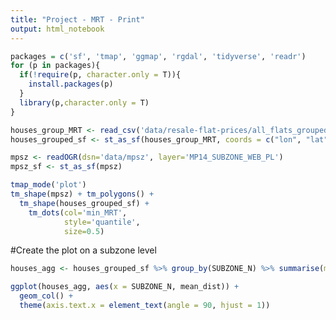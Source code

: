 ```yaml
---
title: "Project - MRT - Print"
output: html_notebook
---
```


```r
packages = c('sf', 'tmap', 'ggmap', 'rgdal', 'tidyverse', 'readr')
for (p in packages){ 
  if(!require(p, character.only = T)){
    install.packages(p) 
  }
  library(p,character.only = T) 
}
```

```r
houses_group_MRT <- read_csv('data/resale-flat-prices/all_flats_grouped.csv')
houses_grouped_sf <- st_as_sf(houses_group_MRT, coords = c("lon", "lat"))

mpsz <- readOGR(dsn='data/mpsz', layer='MP14_SUBZONE_WEB_PL')
mpsz_sf <- st_as_sf(mpsz)
```

```r
tmap_mode('plot')
tm_shape(mpsz) + tm_polygons() + 
  tm_shape(houses_grouped_sf) +
    tm_dots(col='min_MRT',
            style='quantile',
            size=0.5)
```

#Create the plot on a subzone level

```r
houses_agg <- houses_grouped_sf %>% group_by(SUBZONE_N) %>% summarise(mean_dist=mean(min_MRT))

ggplot(houses_agg, aes(x = SUBZONE_N, mean_dist)) + 
  geom_col() + 
  theme(axis.text.x = element_text(angle = 90, hjust = 1))
```
